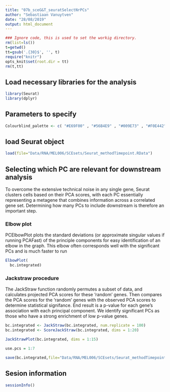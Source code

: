 ```yaml
---
title: "07b_sceG&T_seuratSelectNrPCs"
author: "Sebastiaan Vanuytven"
date: "28/08/2019"
output: html_document
---
```


```r
### Ignore code, this is used to set the workig directory. 
rm(list=ls())
t=getwd()
tt=gsub('.{30}$', '', t)
require("knitr")
opts_knit$set(root.dir = tt)
rm(t,tt)
```

## Load necessary libraries for the analysis

```r
library(Seurat)
library(dplyr)
```

## Parameters to specify

```r
Colourblind_palette <- c( "#E69F00" , "#56B4E9" , "#009E73" , "#F0E442" , "#0072B2" , "#D55E00" , "#CC79A7" , "#000000" )
```

## load Seurat object

```r
load(file="Data/RNA/MEL006/SCEsets/Seurat_methodTimepoint.RData")
```

## Selecting which PC are relevant for downstream analysis

To overcome the extensive technical noise in any single gene, Seurat clusters cells based on their PCA scores, with each PC essentially representing a metagene that combines information across a correlated gene set. Determining how many PCs to include downstream is therefore an important step.

### Elbow plot

PCElbowPlot plots the standard deviations (or approximate singular values if running PCAFast) of the principle components for easy identification of an elbow in the graph. This elbow often corresponds well with the significant PCs and is much faster to run

```r
ElbowPlot(
  bc.integrated)
```

### Jackstraw procedure

The JackStraw function randomly permutes a subset of data, and calculates projected PCA scores for these ‘random’ genes. Then compares the PCA scores for the ‘random’ genes with the observed PCA scores to determine statistical signifance. End result is a p-value for each gene’s association with each principal component. We identify significant PCs as those who have a strong enrichment of low p-value genes.

```r
bc.integrated <- JackStraw(bc.integrated, num.replicate = 100)
bc.integrated <- ScoreJackStraw(bc.integrated, dims = 1:20)
```

```r
JackStrawPlot(bc.integrated, dims = 1:15)
```



```r
use.pcs = 1:7
```


```r
save(bc.integrated,file="Data/RNA/MEL006/SCEsets/Seurat_methodTimepoint.RData")
```

## Sesion information

```r
sessionInfo()
```
